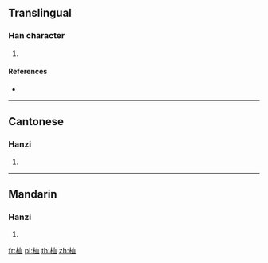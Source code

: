 ==Translingual==

===Han character===
{{Han char|rn=75|rad=木|as=06|sn=10|four=|canj=DHBT|ids=⿰木血}}

# {{defn|Han|sort=木06}}

====References====
* {{Han ref|kx=0526.100|dkj=14779|hdz=21201.070|uh=6856|ud=26710}}

----

==Cantonese==

===Hanzi===
{{yue-hanzi|jyut=[[hyut3]]|y=hyut3}}

# {{defn|lang=yue|sort=木06}}

----

==Mandarin==

===Hanzi===
{{cmn-hanzi|pin=[[xuè]] ([[xue4]])|wg=hsüeh<sup>4</sup>}}

# {{defn|lang=cmn|sort=木06}}

[[fr:桖]]
[[pl:桖]]
[[th:桖]]
[[zh:桖]]